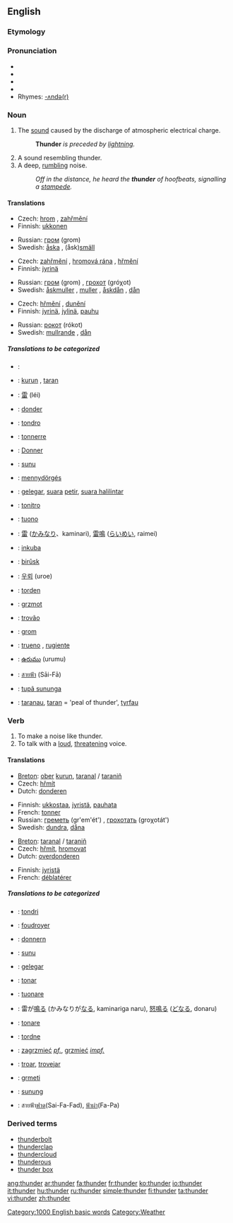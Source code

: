 ==English==

===Etymology===
{{etymon|OE.|þunor}}

===Pronunciation===
*{{AHD|/thŭn'dər/}}
*{{IPA|/ˈθʌn.də(r)/}}
*{{SAMPA|/"TVnd@(r)/}}
*{{audio|en-us-thunder.ogg|Audio (US)}}
*Rhymes: [[Rhymes:English:-ʌndə(r)|-ʌndə(r)]]

===Noun===
{{wikipedia}}
{{en-noun|-}}

#The [[sound]] caused by the discharge of atmospheric electrical charge. 
#:'''Thunder''' ''is preceded by [[lightning]].''
#A sound resembling thunder.
#A deep, [[rumble|rumbling]] noise.
#:''Off in the distance, he heard the '''thunder''' of hoofbeats, signalling a [[stampede]].''

====Translations====
{{trans-top|The sound caused by the discharge of atmospheric electrical charge}}
*Czech: [[hrom]] {{m}}, [[zahřmění]] {{n}}
*Finnish: [[ukkonen]]
{{trans-mid}}
*Russian: [[гром]] (grom) {{m}}
*Swedish: [[åska]] {{c}}, (åsk)[[smäll]] {{c}}
{{trans-bottom}}

{{trans-top|A sound resembling thunder}}
*Czech: [[zahřmění]] {{n}}, [[hromová rána]] {{f}}, [[hřmění]] {{n}}
*Finnish: [[jyrinä]]
{{trans-mid}}
*Russian: [[гром]] (grom) {{m}}, [[грохот]] (gróχot) {{m}}
*Swedish: [[åskmuller]] {{n}}, [[muller]] {{n}}, [[åskdån]] {{n}}, [[dån]] {{n}}
{{trans-bottom}}

{{trans-top|A deep, rumbling noise}}
*Czech: [[hřmění]] {{n}}, [[dunění]] {{n}}
*Finnish: [[jyrinä]], [[jylinä]], [[pauhu]]
{{trans-mid}}
*Russian: [[рокот]] (rókot) {{m}}
*Swedish: [[mullrande]] {{n}}, [[dån]] {{n}}
{{trans-bottom}}

=====Translations to be categorized=====
{{checktrans}}
{{top}}
*{{ttbc|Arabic}}: {{ARchar|[[رعد]]}} {{Unicode|(raʕd)}}
*{{ttbc|Breton}}: [[kurun]] {{f}}, [[taran]] {{m}}
*{{ttbc|Chinese}}: [[雷]] (léi)
*{{ttbc|Dutch}}: [[donder]] {{m}}
*{{ttbc|Esperanto}}: [[tondro]]
*{{ttbc|French}}: [[tonnerre]] {{m}}
*{{ttbc|German}}: [[Donner]] {{m}}
*{{ttbc|Guaraní}}: [[sunu]]
*{{ttbc|Hungarian}}: [[mennydörgés]]
*{{ttbc|Indonesian}}: [[gelegar]], [[suara]] [[petir]], [[suara halilintar]]
*{{ttbc|Interlingua}}: [[tonitro]]
*{{ttbc|Italian}}: [[tuono]] {{m}}
*{{ttbc|Japanese}}: [[雷]] ([[かみなり]]、kaminari), [[雷鳴]] ([[らいめい]], raimei)
{{mid}}
*{{ttbc|Kinyarwanda}}: [[inkuba]]
*{{ttbc|Kurdish}}: [[birûsk]] {{f}}
*{{ttbc|Korean}}: [[우뢰]] (uroe)
*{{ttbc|Norwegian}}: [[torden]]
*{{ttbc|Polish}}: [[grzmot]] {{m}}
*{{ttbc|Portuguese}}: [[trovão]] {{m}}
*{{ttbc|Slovene}}: [[grom]] {{m}}
*{{ttbc|Spanish}}: [[trueno]] {{m}}, [[rugiente]] {{m}}
*{{ttbc|Telugu}}: [[ఉరుము]] (urumu)
*{{ttbc|Thai}}: [[สายฟ้า]] (Sāi-Fā)
*{{ttbc|Tupinambá}}: [[tupã sununga]]
*{{ttbc|Welsh}}: [[taranau]], [[taran]] = 'peal of thunder', [[tyrfau]]
{{bottom}}

===Verb===
{{en-verb}}

#To make a noise like thunder.
#To talk with a [[loud]], [[threatening]] voice.

====Translations====
{{trans-top|To make a noise like thunder}}
*[[Breton]]: [[ober]] [[kurun]], [[taranal]] / [[taraniñ]]
*Czech: [[hřmít]]
*Dutch: [[donderen]]
{{trans-mid}}
*Finnish: [[ukkostaa]], [[jyristä]], [[pauhata]]
*French: [[tonner]]
*Russian: [[греметь]] (gr'em'ét') {{impf}}, [[грохотать]] (groχotát') {{impf}}
*Swedish: [[dundra]], [[dåna]]
{{trans-bottom}}

{{trans-top|To talk with a loud, threatening voice}}
*[[Breton]]: [[taranal]] / [[taraniñ]]
*Czech: [[hřmít]], [[hromovat]]
*Dutch: [[overdonderen]]
{{trans-mid}}
*Finnish: [[jyristä]]
*French: [[déblatérer]]
{{trans-bottom}}

=====Translations to be categorized=====
{{checktrans}}
{{top}}
*{{ttbc|Esperanto}}: [[tondri]]
*{{ttbc|French}}: [[foudroyer]]
*{{ttbc|German}}: [[donnern]]
*{{ttbc|Guaraní}}: [[sunu]]
*{{ttbc|Indonesian}}: [[gelegar]]
*{{ttbc|Interlingua}}: [[tonar]]
*{{ttbc|Italian}}: [[tuonare]]
*{{ttbc|Japanese}}: 雷が[[鳴る]] (かみなりが[[なる]], kaminariga naru), [[怒鳴る]] ([[どなる]], donaru)
{{mid}}
*{{ttbc|Latin}}: [[tonare]]
*{{ttbc|Norwegian}}: [[tordne]]
*{{ttbc|Polish}}: [[zagrzmieć]] ''[[pf.]]'', [[grzmieć]] ''[[impf.]]''
*{{ttbc|Portuguese}}: [[troar]], [[trovejar]]
*{{ttbc|Slovene}}: [[grmeti]]
*{{ttbc|Tupinambá}}: [[sunung]]
*{{ttbc|Thai}}: สายฟ้า[[ฟาด]](Sai-Fa-Fad), [[ฟ้าผ่า]](Fa-Pa)
{{bottom}}

===Derived terms===
*[[thunderbolt]]
*[[thunderclap]]
*[[thundercloud]]
*[[thunderous]]
*[[thunder box]]
[[Category:1000 English basic words]]
[[Category:Weather]]

[[ang:thunder]]
[[ar:thunder]]
[[fa:thunder]]
[[fr:thunder]]
[[ko:thunder]]
[[io:thunder]]
[[it:thunder]]
[[hu:thunder]]
[[ru:thunder]]
[[simple:thunder]]
[[fi:thunder]]
[[ta:thunder]]
[[vi:thunder]]
[[zh:thunder]]